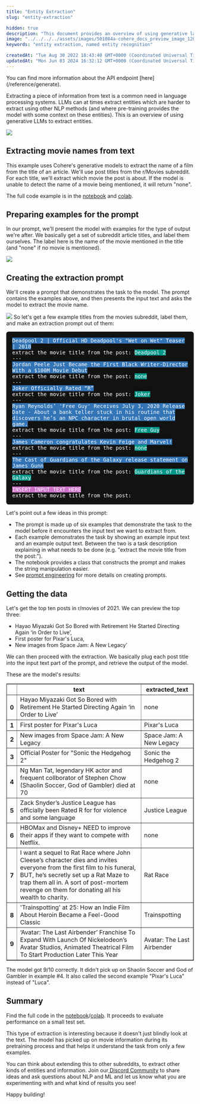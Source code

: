 ```yaml
---
title: "Entity Extraction"
slug: "entity-extraction"

hidden: true
description: "This document provides an overview of using generative language models to extract entities, specifically movie names, from text. It includes examples, prompts, data extraction results, and a summary of the process."
image: "../../../../assets/images/501084a-cohere_docs_preview_image_1200x630_copy.jpg"  
keywords: "entity extraction, named entity recognition"

createdAt: "Tue Aug 30 2022 18:43:40 GMT+0000 (Coordinated Universal Time)"
updatedAt: "Mon Jun 03 2024 16:32:12 GMT+0000 (Coordinated Universal Time)"
---
```

<Note title="This Guide Uses the Generate API.">  
 You can find more information about the API endpoint [here](/reference/generate).
</Note>

Extracting a piece of information from text is a common need in language processing systems. LLMs can at times extract entities which are harder to extract using other NLP methods (and where pre-training provides the model with some context on these entities). This is an overview of using generative LLMs to extract entities.

![](../../../../assets/images/e1ec2bf-EntityExtraction_Visual_1.png)
## Extracting movie names from text

This example uses Cohere's generative models to extract the name of a film from the title of an article. We'll use post titles from the r/Movies subreddit. For each title, we'll extract which movie the post is about. If the model is unable to detect the name of a movie being mentioned, it will return "none".

The full code example is in the <a href="https://github.com/cohere-ai/cohere-developer-experience/blob/main/notebooks/Entity_Extrcation_with_Generative_Language_Models.ipynb" target="_blank">notebook</a> and <a href="https://colab.research.google.com/github/cohere-ai/cohere-developer-experience/blob/main/notebooks/Entity_Extrcation_with_Generative_Language_Models.ipynb" target="_blank">colab</a>.

## Preparing examples for the prompt

In our prompt, we'll present the model with examples for the type of output we're after. We basically get a set of subreddit article titles, and label them ourselves. The label here is the name of the movie mentioned in the title (and "none" if no movie is mentioned).

![](../../../../assets/images/06e36ee-EntityExtraction_Visual_2.png)
## Creating the extraction prompt

We'll create a prompt that demonstrates the task to the model. The prompt contains the examples above, and then presents the input text and asks the model to extract the movie name.

![](../../../../assets/images/73d0a73-EntityExtraction_Visual_3.png)
So let's get a few example titles from the movies subreddit, label them, and make an extraction prompt out of them:

<div style="box-sizing: border-box; display: block;     background-color: #121212; color: #fff;        font-family: monospace; padding: 16px; border-radius: 6.4px;">  <span className="token-line">    <span style="background-color: #3274b5;">Deadpool 2 | Official HD Deadpool's "Wet on Wet" Teaser | 2018 </span>    <br/>    extract the movie title from the post: <span style="background-color: #009688;">Deadpool 2</span> <br />    --- <br/>    <span style="background-color: #3274b5;">      Jordan Peele Just Became the First Black Writer-Director With a $100M Movie Debut    </span>    <br/>    extract the movie title from the post: <span style="background-color: #009688;">none</span> <br />    --- <br/>    <span style="background-color: #3274b5;    color: #fff;        font-family: monospace;">Joker Officially Rated “R” </span>    <br/>    extract the movie title from the post: <span style="background-color: #009688;">Joker</span> <br/>    --- <br/>    <span style="background-color: #3274b5;">      Ryan Reynolds’ 'Free Guy' Receives July 3, 2020 Release Date - About a bank teller stuck in his routine that      discovers he’s an NPC character in brutal open world game.    </span>    <br/>    extract the movie title from the post: <span style="background-color: #009688;">Free Guy</span> <br/>    --- <br/>    <span style="background-color: #3274b5;">James Cameron congratulates Kevin Feige and Marvel! </span>    <br/>    extract the movie title from the post: <span style="background-color: #009688;">none</span> <br/>    --- <br/>    <span style="background-color: #3274b5;">The Cast of Guardians of the Galaxy release statement on James Gunn </span>    <br/>    extract the movie title from the post: <span style="background-color: #009688;">Guardians of the Galaxy</span> <br/>    --- <br/>    <span style="background-color: #cb70c8;">INSERT INPUT TEXT HERE</span>    <br/>    extract the movie title from the post:  </span></div>


Let's point out a few ideas in this prompt:

- The prompt is made up of six examples that demonstrate the task to the model before it encounters the input text we want to extract from.
- Each example demonstrates the task by showing an example input text and an example output text. Between the two is a task description explaining in what needs to be done (e.g. "extract the movie title from the post:").
- The notebook provides a class that constructs the prompt and makes the string manipulation easier.
- See [prompt engineering](/docs/prompt-engineering) for more details on creating prompts.

## Getting the data

Let's get the top ten posts in r/movies of 2021. We can preview the top three:

- Hayao Miyazaki Got So Bored with Retirement He Started Directing Again ‘in Order to Live’,
- First poster for Pixar's Luca,
- New images from Space Jam: A New Legacy'

We can then proceed with the extraction. We basically plug each post title into the <span className="input-text prompt-text">input text</span> part of the prompt, and retrieve the output of the model.

These are the model's results:

<table border="1" className="dataframe" style={{ fontSize: '14px' }}>  <thead>    <tr style={{ textAlign: 'right' }}>      <th></th>      <th>text</th>      <th>extracted_text</th>    </tr>  </thead>  <tbody>    <tr>      <th>0</th>      <td>Hayao Miyazaki Got So Bored with Retirement He Started Directing Again ‘in Order to Live’</td>      <td>none</td>    </tr>    <tr>      <th>1</th>      <td>First poster for Pixar's Luca</td>      <td>Pixar's Luca</td>    </tr>    <tr>      <th>2</th>      <td>New images from Space Jam: A New Legacy</td>      <td>Space Jam: A New Legacy</td>    </tr>    <tr>      <th>3</th>      <td>Official Poster for "Sonic the Hedgehog 2"</td>      <td>Sonic the Hedgehog 2</td>    </tr>    <tr>      <th>4</th>      <td>        Ng Man Tat, legendary HK actor and frequent collborator of Stephen Chow (Shaolin Soccer, God of Gambler) died at        70      </td>      <td>none</td>    </tr>    <tr>      <th>5</th>      <td>Zack Snyder’s Justice League has officially been Rated R for for violence and some language</td>      <td>Justice League</td>    </tr>    <tr>      <th>6</th>      <td>HBOMax and Disney+ NEED to improve their apps if they want to compete with Netflix.</td>      <td>none</td>    </tr>    <tr>      <th>7</th>      <td>        I want a sequel to Rat Race where John Cleese’s character dies and invites everyone from the first film to his        funeral, BUT, he’s secretly set up a Rat Maze to trap them all in. A sort of post-mortem revenge on them for        donating all his wealth to charity.      </td>      <td>Rat Race</td>    </tr>    <tr>      <th>8</th>      <td>'Trainspotting' at 25: How an Indie Film About Heroin Became a Feel-Good Classic</td>      <td>Trainspotting</td>    </tr>    <tr>      <th>9</th>      <td>        ‘Avatar: The Last Airbender’ Franchise To Expand With Launch Of Nickelodeon’s Avatar Studios, Animated        Theatrical Film To Start Production Later This Year      </td>      <td>Avatar: The Last Airbender</td>    </tr>  </tbody></table>


The model got 9/10 correctly. It didn't pick up on Shaolin Soccer and God of Gambler in example #4. It also called the second example "Pixar's Luca" instead of "Luca".

## Summary

Find the full code in the <a href="https://github.com/cohere-ai/cohere-developer-experience/blob/main/notebooks/Entity_Extrcation_with_Generative_Language_Models.ipynb" target="_blank">notebook</a>/<a href="https://colab.research.google.com/github/cohere-ai/cohere-developer-experience/blob/main/notebooks/Entity_Extrcation_with_Generative_Language_Models.ipynb" target="_blank">colab</a>. It proceeds to evaluate performance on a small test set.

This type of extraction is interesting because it doesn't just blindly look at the text. The model has picked up on movie information during its pretraining process and that helps it understand the task from only a few examples.

You can think about extending this to other subreddits, to extract other kinds of entities and information. Join our[ Discord Community](https://discord.com/invite/co-mmunity) to share ideas and ask questions about NLP and ML and let us know what you are experimenting with and what kind of results you see! 

Happy building!
